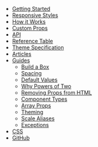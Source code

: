 - [Getting Started](/getting-started)
- [Responsive Styles](/responsive-styles)
- [How it Works](/how-it-works)
- [Custom Props](/custom-props)
- [API](/api)
- [Reference Table](/table)
- [Theme Specification](/theme-specification)
- [Articles](/articles)
- [Guides](/guides)
  - [Build a Box](/guides/build-a-box)
  - [Spacing](/guides/spacing)
  - [Default Values](/guides/default-values)
  - [Why Powers of Two](/guides/why-powers-of-two)
  - [Removing Props from HTML](/guides/removing-props-from-html)
  - [Component Types](/guides/component-types)
  - [Array Props](/guides/array-props)
  - [Theming](/guides/theming)
  - [Scale Aliases](/guides/scale-aliases)
  - [Exceptions](/guides/exceptions)
- [CSS](/css)
- [GitHub](https://github.com/styled-system/styled-system)
